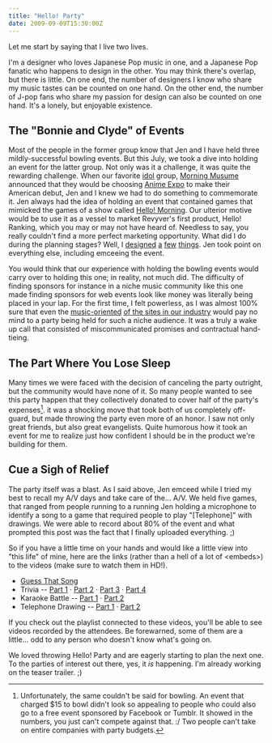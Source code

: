 ```yaml
---
title: "Hello! Party"
date: 2009-09-09T15:30:00Z
---
```


Let me start by saying that I live two lives.

I'm a designer who loves Japanese Pop music in one, and a Japanese Pop fanatic who happens to design in the other. You may think there's overlap, but there is little. On one end, the number of designers I know who share my music tastes can be counted on one hand. On the other end, the number of J-pop fans who share my passion for design can also be counted on one hand. It's a lonely, but enjoyable existence.

## The "Bonnie and Clyde" of Events

Most of the people in the former group know that Jen and I have held three mildly-successful bowling events. But this July, we took a dive into holding an event for the latter group. Not only was it a challenge, it was quite the rewarding challenge. When our favorite [idol][1] group, [Morning Musume][2] announced that they would be choosing [Anime Expo][3] to make their American debut, Jen and I knew we had to do something to commemorate it. Jen always had the idea of holding an event that contained games that mimicked the games of a show called [Hello! Morning][4]. Our ulterior motive would be to use it as a vessel to market Revyver's first product, Hello! Ranking, which you may or may not have heard of. Needless to say, you really couldn't find a more perfect marketing opportunity. What did I do during the planning stages? Well, I [designed][5] [a][6] [few][7] [things][8]. Jen took point on everything else, including emceeing the event.

You would think that our experience with holding the bowling events would carry over to holding this one; in reality, not much did. The difficulty of finding sponsors for instance in a niche music community like this one made finding sponsors for web events look like money was literally being placed in your lap. For the first time, I felt powerless, as I was almost 100% sure that even the [music-oriented][9] [of the sites in our industry][10] would pay no mind to a party being held for such a niche audience. It was a truly a wake up call that consisted of miscommunicated promises and contractual hand-tieing.

## The Part Where You Lose Sleep

Many times we were faced with the decision of canceling the party outright, but the community would have none of it. So many people wanted to see this party happen that they collectively donated to cover half of the party's expenses[^1]. it was a shocking move that took both of us completely off-guard, but made throwing the party even more of an honor. I saw not only great friends, but also great evangelists. Quite humorous how it took an event for me to realize just how confident I should be in the product we're building for them.

## Cue a Sigh of Relief

The party itself was a blast. As I said above, Jen emceed while I tried my best to recall my A/V days and take care of the... A/V. We held five games, that ranged from people running to a running Jen holding a microphone to identify a song to a game that required people to play "[Telephone]" with drawings. We were able to record about 80% of the event and what prompted this post was the fact that I finally uploaded everything. ;)

So if you have a little time on your hands and would like a little view into "this life" of mine, here are the links (rather than a hell of a lot of &lt;embeds&gt;) to the videos (make sure to watch them in HD!).

- [Guess That Song][12]
- Trivia -- [Part 1][13] &middot; [Part 2][14] &middot; [Part 3][15] &middot; [Part 4][16]
- Karaoke Battle -- [Part 1][17] &middot; [Part 2][18]
- Telephone Drawing -- [Part 1][19] &middot; [Part 2][20]

If you check out the playlist connected to these videos, you'll be able to see videos recorded by the attendees. Be forewarned, some of them are a little... odd to any person who doesn't know what's going on.

We loved throwing Hello! Party and are eagerly starting to plan the next one. To the parties of interest out there, yes, it _is_ happening. I'm already working on the teaser trailer. ;)

[^1]: Unfortunately, the same couldn't be said for bowling. An event that charged $15 to bowl didn't look so appealing to people who could also go to a free event sponsored by Facebook or Tumblr. It showed in the numbers, you just can't compete against that. :/ Two people can't take on entire companies with party budgets.

[1]: http://en.wikipedia.org/wiki/Japanese_idol
[2]: http://j-ongaku.org/wiki/Morning_Musume
[3]: http://www.anime-expo.org/
[4]: http://en.wikipedia.org/wiki/Hello!_Morning
[5]: http://party.hello-ranking.com/
[6]: http://www.flickr.com/photos/avalonstar/3770623951/
[7]: http://www.flickr.com/photos/avalonstar/3783538192/
[8]: http://www.flickr.com/photos/avalonstar/3770623941/
[9]: http://virb.com/
[10]: http://last.fm/
[11]: http://en.wikipedia.org/wiki/Chinese_whispers
[12]: http://www.youtube.com/watch?v=cPpxPuITjxI
[13]: http://www.youtube.com/watch?v=I486fUdhEc4
[14]: http://www.youtube.com/watch?v=gl8hyzQZTnU
[15]: http://www.youtube.com/watch?v=X_8hOwC7p8o
[16]: http://www.youtube.com/watch?v=3BSL0lAGNDg
[17]: http://www.youtube.com/watch?v=9Rp9qZ27G_U
[18]: http://www.youtube.com/watch?v=bg3rCcOMhjw
[19]: http://www.youtube.com/watch?v=TrFd6BWhD7c
[20]: http://www.youtube.com/watch?v=OgP8qDdJW8w
